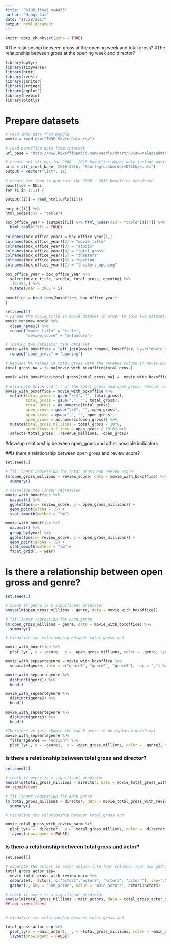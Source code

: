 ```yaml
---
title: "P8105_final_mc4433"
author: "Manqi Cai"
date: "11/28/2017"
output: html_document
---
```


```r
knitr::opts_chunk$set(echo = TRUE)
```

#The relationship between gross at the opening week and total gross?
#The relationship between  gross at the opening week and director?

```r
library(dplyr)
library(tidyverse)
library(httr)
library(rvest)
library(janitor)
library(stringr)
library(ggplot2)
library(hexbin)
library(plotly)
```

# Prepare datasets
```r
# read IMDB data from Kaggle
movie = read.csv("IMDB-Movie-Data.csv")

# read boxoffice data from internet
url_base = "http://www.boxofficemojo.com/yearly/chart/?view=releasedate&view2=domestic&yr="

# create url strings for 2006 - 2016 boxoffice data; only include movies with top 100 total gross in each year. 
urls = str_c(url_base, 2006:2016, "&sort=gross&order=DESC&p=.htm")
output = vector("list", 11)

# create for loop to generate the 2006 - 2016 boxoffice dataframe
boxoffice = NULL
for (i in 1:11) {

output[[i]] = read_html(urls[[i]])

output[[i]] %>% 
html_nodes(css = "table")

box_office_year = (output[[i]] %>% html_nodes(css = "table"))[[7]] %>%
  html_table(fill = TRUE) 
  
colnames(box_office_year) = box_office_year[1,]
colnames(box_office_year)[2] = "movie_title"
colnames(box_office_year)[3] = "studio"
colnames(box_office_year)[4] = "total_gross"
colnames(box_office_year)[5] = "theaters"
colnames(box_office_year)[6] = "opening"
colnames(box_office_year)[7] = "theaters_opening"  

box_office_year = box_office_year %>% 
  select(movie_title, studio, total_gross, opening) %>% 
  .[3:102,] %>%
  mutate(year = 2005 + i)
    
boxoffice = bind_rows(boxoffice, box_office_year)  
}
```

```r
set.seed(1)
# renmae the movie_title in movie dataset in order to join two datasets
movie_rename= movie %>% 
  clean_names() %>% 
  rename("movie_title" = "title",
         "review_score" = "metascore")

# joining two datasets; tidy data set
movie_with_boxoffice = left_join(movie_rename, boxoffice, by=c("movie_title", "year")) %>% 
  rename("open_gross" = "opening")  

# Replace NA values in total_gross with the revenue column in movie dataset
total_gross_na = is.na(movie_with_boxoffice$total_gross)

movie_with_boxoffice$total_gross[total_gross_na] =  movie_with_boxoffice$revenue_millions[total_gross_na]*10^6

# eliminate $sign and "," of the total gross and open gross, remove rows with review scores is NA:
movie_with_boxoffice = movie_with_boxoffice %>% 
  mutate(total_gross = gsub("\\$", "", total_gross),
         total_gross = gsub(",", "", total_gross),
         total_gross = as.numeric(total_gross),
         open_gross = gsub("\\$", "", open_gross),
         open_gross = gsub(",", "", open_gross),
         open_gross = as.numeric(open_gross)) %>% 
  mutate(total_gross_millions = total_gross / 10^6,
         open_gross_millions = open_gross / 10^6) %>% 
  select(-total_gross, -revenue_millions, -open_gross)
```

#develop relationship between open_gross and other possible indicators

##Is there a relationship between open gross and review score?
```r
set.seed(1)

# fit linear regression for total gross and review score
lm(open_gross_millions ~ review_score, data = movie_with_boxoffice) %>% 
  summary()

# visualize the linear regression 
movie_with_boxoffice %>% 
  na.omit() %>% 
  ggplot(aes(x= review_score, y = open_gross_millions)) +
  geom_point(alpha = .5) +
  stat_smooth(method = "lm") 

movie_with_boxoffice %>% 
  na.omit() %>% 
  group_by(year) %>% 
  ggplot(aes(x= review_score, y = open_gross_millions)) +
  geom_point(alpha = .5) +
  stat_smooth(method = "lm")+
  facet_grid(. ~ year)

```

# Is there a relationship between open gross and genre?
```r
set.seed(1)

# check if genre is a significant predictor
anova(lm(open_gross_millions ~ genre, data = movie_with_boxoffice))

# fit linear regression for each genre
lm(open_gross_millions ~ genre, data = movie_with_boxoffice) %>% 
  summary()

# visualize the relationship between total gross and 

movie_with_boxoffice %>% 
  plot_ly(., x = ~genre,  y = ~open_gross_millions, color = ~genre, type = "box")

movie_with_sepeartegenre = movie_with_boxoffice %>% 
  separate(genre, into = c("genre1", "genre2", "genre3"), sep = ",") %>% 

movie_with_sepeartegenre %>%   
  distinct(genre1) %>% 
  head()

movie_with_sepeartegenre %>%   
  distinct(genre2) %>% 
  head()

movie_with_sepeartegenre %>%   
  distinct(genre3) %>% 
  head()

#Therefore we just choose the top 5 genre to do exploration(shiny)
movie_with_sepeartegenre %>% 
  filter(genre1 == "Action") %>% 
  plot_ly(., x = ~genre1,  y = ~open_gross_millions, color = ~genre2, type = "box")
```

### Is there a relationship between total gross and director?

```r
set.seed(1)

# check if genre is a significant predictor
anova(lm(total_gross_millions ~ director, data = movie_total_gross_with_review_narm))
## significant

# fit linear regression for each genre
lm(total_gross_millions ~ director, data = movie_total_gross_with_review_narm) %>% 
  summary()

# visualize the relationship between total gross and 

movie_total_gross_with_review_narm %>% 
  plot_ly(x = ~director,  y = ~total_gross_millions, color = ~director, type = "box") %>% 
  layout(showlegend = FALSE)

```

### Is there a relationship between total gross and actor?
```r
set.seed(1)

# separate the actors in actor column into four columns; then use gather function in order to do the anova test.
total_gross_actor_sep= 
  movie_total_gross_with_review_narm %>%
  separate(., actors, c("actor1","actor2", "actor3", "actor4"), sep=",") %>% 
  gather(., key = "num_actor", value = "main_actors", actor1:actor4)

# check if genre is a significant predictor
anova(lm(total_gross_millions ~ main_actors, data = total_gross_actor_sep))
## not significant


# visualize the relationship between total gross and 

total_gross_actor_sep %>% 
  plot_ly(x = ~main_actors,  y = ~total_gross_millions, color = ~main_actors, type = "box") %>% 
  layout(showlegend = FALSE)
```
